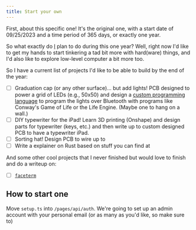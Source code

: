 ```yaml
---
title: Start your own
---
```


First, about this specific one! It's the original one, with a start date of 09/25/2023 and a time period of 365 days, or exactly one year.

So what exactly do [I](https://jianminchen.com) plan to do during this one year? Well, right now I'd like to get my hands to start tinkering a tad bit more with hard(ware) things, and I'd also like to explore low-level computer a bit more too.

So I have a current list of projects I'd like to be able to build by the end of the year:

- [ ] Graduation cap (or any other surface)... but add lights! PCB designed to power a grid of LEDs (e.g., 50x50) and design a [custom programming language](https://github.com/jianmin-chen/lights) to program the lights over Bluetooth with programs like Conway's Game of Life or the Life Engine. (Maybe one to hang on a wall.)
- [ ] DIY typewriter for the iPad! Learn 3D printing (Onshape) and design parts for typewriter (keys, etc.) and then write up to custom designed PCB to have a typewriter iPad.
- [ ] Sorting hat! Design PCB to wire up to
- [ ] Write a explainer on Rust based on stuff you can find at

And some other cool projects that I never finished but would love to finish and do a writeup on:

- [ ] [`faceterm`](https://github.com/jianmin-chen/faceterm)

## How to start one

Move `setup.ts` into `/pages/api/auth`. We're going to set up an admin account with your personal email (or as many as you'd like, so make sure to)
